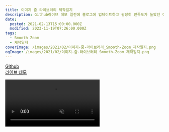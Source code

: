 ```yaml
---
title: 이미지 줌 라이브러리 제작일지
description: Github라이브 데모 일전에 블로그에 업데이트하고 굉장히 만족도가 높았던 이미지 줌 효과를 난생처음 npm 패키지로 만들어보고 있습니다.그간 만든 것은 대부분 코드를 복사 붙여 넣기 해야 쓸 수 있었는데, 이젠 cdn 링크를 script로 추가하는 건 물론이고, npm i smooth-zoom으로 설치까지 할 수 있습니다. webpack으로 빌드해보려다 계속 실패해서 일단 수동으로 작업해서 올려뒀는데, Rollup으로 갈아타거나 간단한 스크립트를 만들거나 해서
date:
  posted: 2021-02-13T15:00:00.000Z
  modified: 2023-11-19T07:26:00.000Z
tags:
  - Smooth Zoom
  - 제작일지
coverImage: /images/2021/02/이미지-줌-라이브러리_Smooth-Zoom_제작일지.png
ogImage: /images/2021/02/이미지-줌-라이브러리_Smooth-Zoom_제작일지.png
---
```


[Github](https://github.com/marshallku/smooth-zoom)  
[라이브 데모](https://smooth-zoom.marshallku.com/)

<video autoPlay playsInline muted loop src="/images/2021/02/smooth-zoom.mp4" />

일전에 블로그에 업데이트하고 굉장히 만족도가 높았던 이미지 줌 효과를 난생처음 npm 패키지로 만들어보고 있습니다.  
그간 만든 것은 대부분 코드를 복사 붙여 넣기 해야 쓸 수 있었는데, 이젠 cdn 링크를 script로 추가하는 건 물론이고, `npm i smooth-zoom`으로 설치까지 할 수 있습니다.

webpack으로 빌드해보려다 계속 실패해서 일단 수동으로 작업해서 올려뒀는데, Rollup으로 갈아타거나 간단한 스크립트를 만들거나 해서 빌드 자동화도 해야 하고, 구형 브라우저 지원도 해야 하고, 아직 신경 쓸 게 많네요. 일단 IE11까진 지원해볼 생각입니다.  
정리되는 대로 글도 조금 더 다듬어서 작성하도록 하겠습니다.

## 설치

```bash
npm install smooth-zoom
# or
yarn add smooth-zoom
```

## 사용법

```html
<script src="node_modules/smooth-zoom/dist/zoom.min.js"></script>
<!-- or -->
<script src="https://cdn.jsdelivr.net/npm/smooth-zoom@latest/dist/zoom.min.js"></script>
```

설치 후 스크립트 태그를 추가하셔도 되고, 설치 없이 사용하시려면 jsdelivr 링크를 추가하시면 됩니다.

```js
import Zoom from "smooth-zoom";
```

혹은 모듈로 가져오실 수도 있습니다.

```js
Zoom(".zoomable");
```

그다음, CSS 셀렉터를 담아 호출해주시면 끝입니다.

## 옵션

```js
Zoom(".zoomable", {
    originalizer: (src) => src.replace(/-[0-9]+\.jpg/, ".jpg"),
    background: "auto",
});
```

### originalizer

* 타입 : (src: string) => string
* 기본값 : (src) => src
* 설명 : string을 받아와 string을 반환하는 함수입니다. `image-768x768.jpg`를 `image.jpg`로 수정하는 것처럼 반응형으로 추가한 이미지 주소를 원본 주소로 바꾸는 데 사용합니다.

### background

* 타입 : string
* 기본값 : rgb(0, 0, 0)
* 설명 : 이미지의 배경에 들어가는 색입니다. "auto"를 사용하시면 이미지의 평균 색으로 지정됩니다만, CORS 설정이 안 된 외부 주소에서 가져온 이미지의 색상은 가져오지 못하는 점 참고해주세요.